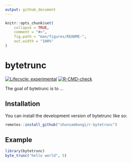 ```yaml
---
output: github_document
---
```


<!-- README.md is generated from README.Rmd. Please edit that file -->

```r
knitr::opts_chunk$set(
    collapse = TRUE,
    comment = "#>",
    fig.path = "man/figures/README-",
    out.width = "100%"
)
```

# bytetrunc

<!-- badges: start -->
[![Lifecycle: experimental](https://img.shields.io/badge/lifecycle-experimental-orange.svg)](https://lifecycle.r-lib.org/articles/stages.html#experimental)
[![R-CMD-check](https://github.com/shunsambongi/r-bytetrunc/actions/workflows/R-CMD-check.yaml/badge.svg)](https://github.com/shunsambongi/r-bytetrunc/actions/workflows/R-CMD-check.yaml)
<!-- badges: end -->

The goal of bytetrunc is to ...

## Installation

You can install the development version of bytetrunc like so:

``` r
remotes::install_github("shunsambongi/r-bytetrunc")
```

## Example

```r
library(bytetrunc)
byte_trunc("hello world", 5)
```
